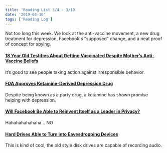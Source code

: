 ```yaml
---
title: 'Reading List 3/4 - 3/10'
date: '2019-03-10'
tags: ['Reading Log']
---
```


Not too long this week. We look at the anti-vaccine movement, a new drug treatment for depression, Facebook's "supposed" change, and a neat proof of concept for spying.

#### [18 Year Old Testifies About Getting Vaccinated Despite Mother’s Anti-Vaccine Beliefs](https://www.npr.org/2019/03/06/700617424/18-year-old-testifies-about-getting-vaccinated-despite-mothers-anti-vaccine-beli?utm_medium=RSS&utm_campaign=news)

It’s good to see people taking action against irresponsible behavior.

#### [FDA Approves Ketamine-Derived Depression Drug](https://www.theverge.com/2019/3/5/18252572/esketamine-fda-depression-fast-acting-treatment-health-science)

Despite being known as a party drug, a ketamine has shown promise helping with depression.

#### [Will Facebook Be Able to Reinvent Itself as a Leader in Privacy?](https://www.marketplace.org/2019/03/07/tech/will-facebook-be-to-able-reinvent-itself-as-a-leader-in-privacy)

Hahahahahahaha… NO

#### [Hard Drives Able to Turn into Eavesdropping Devices](https://www.theregister.co.uk/2019/03/07/hard_drive_eavesdropping/)

This is kind of cool, the old style disk drives are capable of recording audio.
